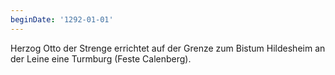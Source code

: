 ```yaml
---
beginDate: '1292-01-01'
---
```


Herzog Otto der Strenge errichtet auf der Grenze zum Bistum Hildesheim an der
Leine eine Turmburg (Feste Calenberg).
